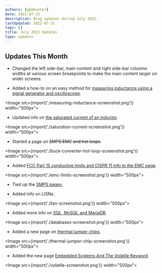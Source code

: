 ```yaml
---
authors: [gbmhunter]
date: 2022-07-31
description: Blog updates during July 2022.
lastUpdated: 2022-07-31
tags: []
title: July 2022 Updates
type: updates
---
```


## Updates This Month

* Changed the left side-bar, main content and right side-bar columns widths at various screen breakpoints to make the main content larger on wider screens.

* Added a how-to on an easy method for [measuring inductance using a signal generator and oscilloscope](/electronics/components/inductors/#how-to-measure-inductance-in-an-electronics-lab).

<Image src={import('./measuring-inductance-screenshot.png')} width="500px"></Image>

* Updated info on [the saturated current of an inductor](/electronics/components/inductors/#saturation-current-1).

<Image src={import('./saturation-current-screenshot.png')} width="500px"></Image>

* Started a page on ~~SMPS EMC and hot loops~~.

<Image src={import('./buck-converter-hot-loop-screenshot.png')} width="500px"></Image>

* Added [FCC Part 15 conductive limits and CISPR 11 info to the EMC page](/electronics/compliance/electromagnetic-compatibility-emc/).

<Image src={import('./emc-limits-screenshot.png')} width="500px"></Image>

* Tied up the [SMPS pages](/electronics/components/power-regulators/switch-mode-power-supplies-smps/).

* Added info on LISNs.

<Image src={import('./lisn-screenshot.png')} width="500px"></Image>

* Added more info on [SQL, MySQL and MariaDB](/programming/databases/).

<Image src={import('./databases-screenshot.png')} width="500px"></Image>

* Added a new page on [thermal jumper chips](/electronics/components/thermal-jumper-chips/).

<Image src={import('./thermal-jumper-chip-screenshot.png')} width="500px"></Image>

* Added the new page [Embedded Systems And The Volatile Keyword](/programming/languages/c/embedded-systems-and-the-volatile-keyword/).

<Image src={import('./volatile-screenshot.png')} width="500px"></Image>
